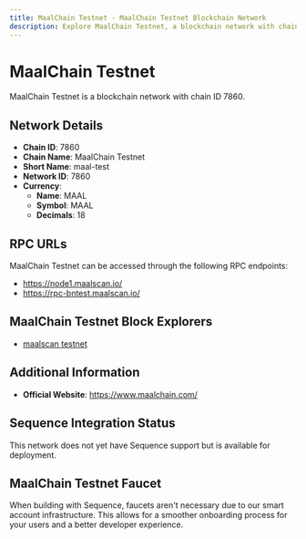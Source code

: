 ```yaml
--- 
title: MaalChain Testnet - MaalChain Testnet Blockchain Network
description: Explore MaalChain Testnet, a blockchain network with chain ID 7860. Learn about its native currency, MAAL, and how to interact with the network.
---
```


# MaalChain Testnet

MaalChain Testnet is a blockchain network with chain ID 7860.

## Network Details

- **Chain ID**: 7860
- **Chain Name**: MaalChain Testnet
- **Short Name**: maal-test
- **Network ID**: 7860
- **Currency**: 
  - **Name**: MAAL
  - **Symbol**: MAAL
  - **Decimals**: 18

## RPC URLs

MaalChain Testnet can be accessed through the following RPC endpoints:

- https://node1.maalscan.io/
- https://rpc-bntest.maalscan.io/

## MaalChain Testnet Block Explorers

- [maalscan testnet](https://testnet.maalscan.io)

## Additional Information

- **Official Website**: https://www.maalchain.com/

## Sequence Integration Status

This network does not yet have Sequence support but is available for deployment.

## MaalChain Testnet Faucet

When building with Sequence, faucets aren't necessary due to our smart account infrastructure. This allows for a smoother onboarding process for your users and a better developer experience.
